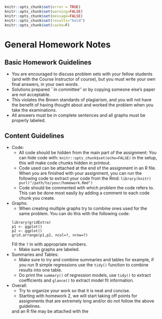 
```r
knitr::opts_chunk$set(error = TRUE)
knitr::opts_chunk$set(warning=FALSE)
knitr::opts_chunk$set(message=FALSE)
knitr::opts_chunk$set(results="hold")
knitr::opts_chunk$set(cache=F)
```


# General Homework Notes


## Basic Homework Guidelines

- You are encouraged to discuss problem sets with your fellow students (and with the Course Instructor of course), but you must write your own final answers, in your own words. 
- Solutions prepared ``in committee'' or by copying someone else's paper are not acceptable.  
- This violates the Brown standards of plagiarism, and you will not have the benefit of having thought about and worked the problem when you take the examinations.
- All answers must be in complete sentences and all graphs must be properly labeled.


## Content Guidelines

- Code:
    - All code should be hidden from the main part of the assignment: You can hide code with:
    `knitr::opts_chunk$set(echo=FALSE)` in the setup, this will make code chunks hidden in printout. 
    - Code used can be attached at the end of the assignment in an R file. When you are finished with your assignment, you can run the following code to extract your code from the Rmd:
      ```
      library(knitr)
      purl("/path/to/your/homework.Rmd")
      ```
    - Code should be commented with which problem the code refers to. This can be done most easily by adding a comment to each code chunk you create. 
- Graphs:
    - When creating multiple graphs try to combine ones used for the same problem. You can do this with the following code:
    ```
    library(gridExtra)
    p1 <- ggplot()
    p2 <- ggplot()
    grid.arrange(p1,p2, ncol=?, nrow=?)
    ```
    Fill the `?` in with appropriate numbers. 
    - Make sure graphs are labeled. 
- Summaries and Tables:
    - Make sure to try and combine summaries and tables for example, if you run 9 simple regressions use the `tidy()` function to combine results into one table. 
    - Do print the `summary()` of regression models, use `tidy()` to extract coefficients and `glance()` to extract model fit information. 
- Overall:
    - Try to organize your work so that it is neat and concise. 
    - Starting with homework 2, we will start taking off points for assignments that are extremely long and/or do not follow the above guidelines. 
    
    and an R file may be attached with the